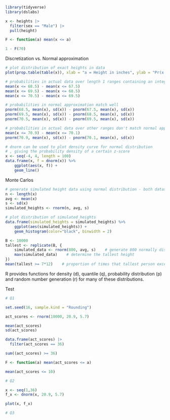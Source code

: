 
```r
library(tidyverse)
library(dslabs)
```

```r
x <- heights |>
  filter(sex == "Male") |>
  pull(height)

F <- function(a) mean(x <= a)

1 - F(70)
```


Discretization vs. Normal approximation

```r
# plot distribution of exact heights in data
plot(prop.table(table(x)), xlab = "a = Height in inches", ylab = "Pr(x = a)")

# probabilities in actual data over length 1 ranges containing an integer
mean(x <= 68.5) - mean(x <= 67.5)
mean(x <= 69.5) - mean(x <= 68.5)
mean(x <= 70.5) - mean(x <= 69.5)

# probabilities in normal approximation match well
pnorm(68.5, mean(x), sd(x)) - pnorm(67.5, mean(x), sd(x))
pnorm(69.5, mean(x), sd(x)) - pnorm(68.5, mean(x), sd(x))
pnorm(70.5, mean(x), sd(x)) - pnorm(69.5, mean(x), sd(x))

# probabilities in actual data over other ranges don't match normal approx as well
mean(x <= 70.9) - mean(x <= 70.1)
pnorm(70.9, mean(x), sd(x)) - pnorm(70.1, mean(x), sd(x))
```

```r
# dnorm can be used to plot density curve for normal distribution
# , giving the probability density of a certain z-score
x <- seq(-4, 4, length = 100)
data.frame(x, f = dnorm(x)) %>%
    ggplot(aes(x, f)) +
    geom_line()
```


Monte Carlos
```r
# generate simulated height data using normal distribution - both datasets should have n observations
n <- length(x)
avg <- mean(x)
s <- sd(x)
simulated_heights <- rnorm(n, avg, s)

# plot distribution of simulated_heights
data.frame(simulated_heights = simulated_heights) %>%
    ggplot(aes(simulated_heights)) +
    geom_histogram(color="black", binwidth = 2)
```

```r
B <- 10000
tallest <- replicate(B, {
    simulated_data <- rnorm(800, avg, s)    # generate 800 normally distributed random heights
    max(simulated_data)    # determine the tallest height
})
mean(tallest >= 7*12)    # proportion of times that tallest person exceeded 7 feet (84 inches)
```

R provides functions for density (d), quantile (q), probability distribution (p) and random number generation (r) for many of these distributions.

Test
```r
# Q1

set.seed(16, sample.kind = "Rounding")

act_scores <- rnorm(10000, 20.9, 5.7)

mean(act_scores)
sd(act_scores)

data.frame(act_scores) |>
  filter(act_scores == 36)

sum((act_scores) >= 36)

F <- function(a) mean(act_scores <= a)

mean(act_scores <= 10)

# Q2

x <- seq(1,36)
f_x <- dnorm(x, 20.9, 5.7)

plot(x, f_x)

# Q3



```

